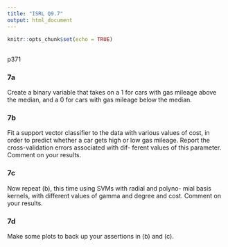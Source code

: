 ```yaml
---
title: "ISRL Q9.7"
output: html_document
---
```


```r
knitr::opts_chunk$set(echo = TRUE)
```

## 
p371

### 7a

Create a binary variable that takes on a 1 for cars with gas mileage above the median, and a 0 for cars with gas mileage below the median.

### 7b

Fit a support vector classifier to the data with various values of cost, in order to predict whether a car gets high or low gas mileage. Report the cross-validation errors associated with dif- ferent values of this parameter. Comment on your results.

### 7c

Now repeat (b), this time using SVMs with radial and polyno- mial basis kernels, with different values of gamma and degree and cost. Comment on your results.

### 7d

Make some plots to back up your assertions in (b) and (c).

